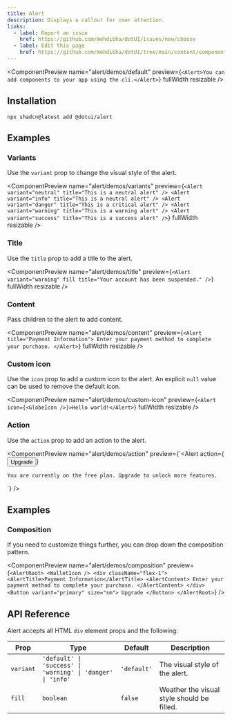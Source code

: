 ```yaml
---
title: Alert
description: Displays a callout for user attention.
links:
  - label: Report an issue
    href: https://github.com/mehdibha/dotUI/issues/new/choose
  - label: Edit this page
    href: https://github.com/mehdibha/dotUI/tree/main/content/components/feedback/alert.mdx?plain=1
---
```


<ComponentPreview
  name="alert/demos/default"
  preview={`<Alert>You can add components to your app using the cli.</Alert>`}
  fullWidth
  resizable
/>

## Installation

```package-install
npx shadcn@latest add @dotui/alert
```

## Examples

### Variants

Use the `variant` prop to change the visual style of the alert.

<ComponentPreview
  name="alert/demos/variants"
  preview={`<Alert variant="neutral" title="This is a neutral alert" />
<Alert variant="info" title="This is a neutral alert" />
<Alert variant="danger" title="This is a critical alert" />
<Alert variant="warning" title="This is a warning alert" />
<Alert variant="success" title="This is a success alert" />`}
  fullWidth
  resizable
/>

### Title

Use the `title` prop to add a title to the alert.

<ComponentPreview
  name="alert/demos/title"
  preview={`<Alert variant="warning" fill title="Your account has been suspended." />`}
  fullWidth
  resizable
/>

### Content

Pass children to the alert to add content.

<ComponentPreview
  name="alert/demos/content"
  preview={`<Alert title="Payment Information">
    Enter your payment method to complete your purchase.
  </Alert>`}
  fullWidth
  resizable
/>

### Custom icon

Use the `icon` prop to add a custom icon to the alert. An explicit `null` value can be used to remove the default icon.

<ComponentPreview
  name="alert/demos/custom-icon"
  preview={`<Alert icon={<GlobeIcon />}>Hello world!</Alert>`}
  fullWidth
  resizable
/>

### Action

Use the `action` prop to add an action to the alert.

<ComponentPreview
  name="alert/demos/action"
  preview={`<Alert
    action={<Button>Upgrade</Button>}
  >
    You are currently on the free plan. Upgrade to unlock more features.
  </Alert>`}
/>

## Examples

### Composition

If you need to customize things further, you can drop down the composition pattern.

<ComponentPreview
  name="alert/demos/composition"
  preview={`<AlertRoot>
    <WalletIcon />
    <div className="flex-1">
      <AlertTitle>Payment Information</AlertTitle>
      <AlertContent>
        Enter your payment method to complete your purchase.
      </AlertContent>
    </div>
    <Button variant="primary" size="sm">
      Upgrade
    </Button>
  </AlertRoot>`}
/>

## API Reference

Alert accepts all HTML `div` element props and the following:

| Prop      | Type                                                         | Default     | Description                                |
| --------- | ------------------------------------------------------------ | ----------- | ------------------------------------------ |
| `variant` | `'default' \| 'success' \| 'warning' \| 'danger' \| 'info' ` | `'default'` | The visual style of the alert.             |
| `fill`    | `boolean`                                                    | `false`     | Weather the visual style should be filled. |
